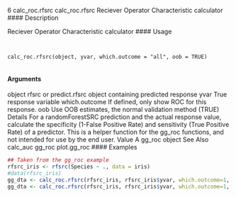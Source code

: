 6 calc_roc.rfsrc
calc_roc.rfsrc Reciever Operator Characteristic calculator
#### Description 

Reciever Operator Characteristic calculator
#### Usage 
<pre><code>

calc_roc.rfsrc(object, yvar, which.outcome = "all", oob = TRUE)

</code></pre>
#### Arguments

object rfsrc or predict.rfsrc object containing predicted response
yvar True response variable
which.outcome If defined, only show ROC for this response.
oob Use OOB estimates, the normal validation method (TRUE)
Details
For a randomForestSRC prediction and the actual response value, calculate the specificity (1-False
Positive Rate) and sensitivity (True Positive Rate) of a predictor.
This is a helper function for the gg_roc functions, and not intended for use by the end user.
Value
A gg_roc object
See Also
calc_auc gg_roc plot.gg_roc
#### Examples 
```r

## Taken from the gg_roc example
rfsrc_iris <- rfsrc(Species ~ ., data = iris)
#data(rfsrc_iris)
gg_dta <- calc_roc.rfsrc(rfsrc_iris, rfsrc_iris$yvar, which.outcome=1, oob=TRUE)
gg_dta <- calc_roc.rfsrc(rfsrc_iris, rfsrc_iris$yvar, which.outcome=1, oob=FALSE)



```
